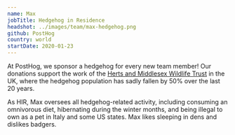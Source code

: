 ```yaml
---
name: Max 
jobTitle: Hedgehog in Residence 
headshot: ../images/team/max-hedgehog.png
github: PostHog
country: world
startDate: 2020-01-23
---
```


At PostHog, we sponsor a hedgehog for every new team member! Our donations support the work of the [Herts and Middlesex Wildlife Trust](https://www.hertswildlifetrust.org.uk/) in the UK, where the hedgehog population has sadly fallen by 50% over the last 20 years.

As HIR, Max oversees all hedgehog-related activity, including consuming an omnivorous diet, hibernating during the winter months, and being illegal to own as a pet in Italy and some US states. Max likes sleeping in dens and dislikes badgers.
